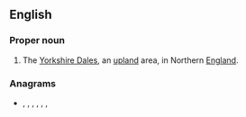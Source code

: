 {{also|dales}}

==English==
{{wikipedia|Yorkshire Dales}}

===Proper noun===
{{en-proper noun}}

# {{lb|en|pluralonly}} The [[Yorkshire Dales]], an [[upland]] area, in Northern [[England]].

===Anagrams===
* {{l|en|deals}}, {{l|en|lades}}, {{l|en|lased}}, {{l|en|leads}}, {{l|en|seal'd}}, {{l|en|Slade}}, {{l|en|slade}}